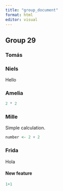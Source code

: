 ```yaml
---
title: "group_document"
format: html
editor: visual
---
```


## Group 29

### Tomás

### Niels

Hello

### Amelia

```r
2 * 2
```

### Mille

Simple calculation.

```r
number <- 2 + 2
```

### Frida

Hola

#### New feature

```r
1+1
```
